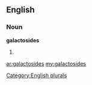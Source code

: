 ==English==

===Noun===
'''galactosides'''

# {{plural of|[[galactoside]]}}

[[Category:English plurals]]

[[ar:galactosides]]
[[my:galactosides]]